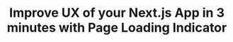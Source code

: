 ---
title: "Improve UX of your Next.js App in 3 minutes with Page Loading Indicator"
date: 
summary: "Add a progressbar to indicate the loading state on the navigation between pages"
tags: ["UX"]
category: "receipes"
image: "/images/nextjs.png"
pro: false
comingsoon: false
---